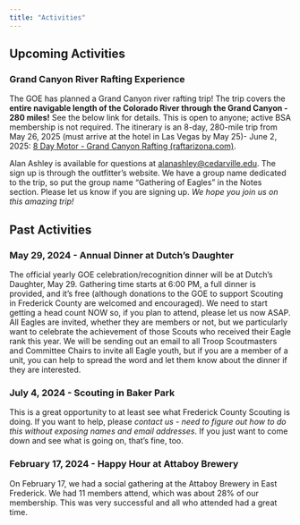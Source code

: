 ```yaml
---
title: "Activities"
---
```


## Upcoming Activities

### Grand Canyon River Rafting Experience

The GOE has planned a Grand Canyon river rafting trip! The trip covers the **entire navigable length of the Colorado River through the Grand Canyon - 280 miles!** See the below link for details. This is open to anyone; active BSA membership is not required.  The itinerary is an 8-day, 280-mile trip from May 26, 2025 (must arrive at the hotel in Las Vegas by May 25)- June 2, 2025:  [8 Day Motor - Grand Canyon Rafting (raftarizona.com)](https://q8bvwglab.cc.rs6.net/tn.jsp?f=001HY8Srv6ecCkI4Z8AI7mu2Do0sjkZ8PKli5qCfVkBbvVIGaK-CW_sm_SbykNR7O8OhwZOr3qOFKbsVjd5XjDhP8HmotyAG0c3_KvkK4vxSMAP51HXPviPJc80Wd3zjubfl1IT1i62zpaby67jBhZrul_PBg0wzrOi3gtvCFDUdLMZPPaJrLnUOw==&c=1Kn2l2k0y6T4pzlTMRMXIl5POZsVDxVXjtEp_stb70ii3R4YK97NIA==&ch=gY1MkWWpa4-jjuuHHyxuTPCWdInh0ejYZUoaYUIK2q3G3AnJYJlcrg==).

Alan Ashley is available for questions at [alanashley@cedarville.edu](mailto:alanashley@cedarville.edu).  The sign up is through the outfitter's website. We have a group name dedicated to the trip, so put the group name “Gathering of Eagles” in the Notes section. Please let us know if you are signing up. *We hope you join us on this amazing trip!*


## Past Activities

### May 29, 2024 - Annual Dinner at Dutch's Daughter

The official yearly GOE celebration/recognition dinner will be at Dutch's Daughter, May 29.  Gathering time starts at 6:00 PM, a full dinner is provided, and it’s free (although donations to the GOE to support Scouting in Frederick County are welcomed and encouraged).  We need to start getting a head count NOW so, if you plan to attend, please let us now ASAP.  All Eagles are invited, whether they are members or not, but we particularly want to celebrate the achievement of those Scouts who received their Eagle rank this year. We will be sending out an email to all Troop Scoutmasters and Committee Chairs to invite all Eagle youth, but if you are a member of a unit, you can help to spread the word and let them know about the dinner if they are interested.

### July 4, 2024 - Scouting in Baker Park

This is a great opportunity to at least see what Frederick County Scouting is doing.  If you want to help, please *contact us - need to figure out how to do this without exposing names and email addresses*.  If you just want to come down and see what is going on, that’s fine, too.

### February 17, 2024 - Happy Hour at Attaboy Brewery

On February 17, we had a social gathering at the Attaboy Brewery in East Frederick.  We had 11 members attend, which was about 28% of our membership.  This was very successful and all who attended had a great time.
